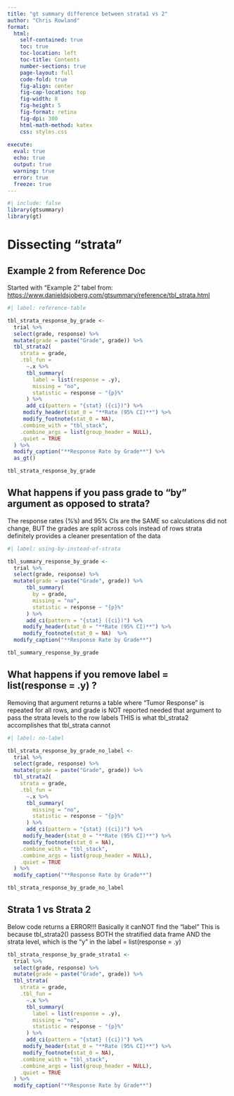 ```yaml
---
title: "gt summary difference between strata1 vs 2"
author: "Chris Rowland"
format:
  html:
    self-contained: true
    toc: true
    toc-location: left
    toc-title: Contents
    number-sections: true
    page-layout: full
    code-fold: true
    fig-align: center
    fig-cap-location: top
    fig-width: 8
    fig-height: 5
    fig-format: retina
    fig-dpi: 300
    html-math-method: katex
    css: styles.css
    
execute:
  eval: true
  echo: true
  output: true
  warning: true
  error: true
  freeze: true
---
```


```r
#| include: false
library(gtsummary)
library(gt)
```

# Dissecting "strata"

## Example 2 from Reference Doc
Started with "Example 2" tabel from:
[https://www.danieldsjoberg.com/gtsummary/reference/tbl_strata.html](https://www.danieldsjoberg.com/gtsummary/reference/tbl_strata.html)

```r
#| label: reference-table

tbl_strata_response_by_grade <-
  trial %>%
  select(grade, response) %>%
  mutate(grade = paste("Grade", grade)) %>%
  tbl_strata2(
    strata = grade,
    .tbl_fun =
      ~.x %>%
      tbl_summary(
        label = list(response = .y),
        missing = "no",
        statistic = response ~ "{p}%"
      ) %>%
      add_ci(pattern = "{stat} ({ci})") %>%
     modify_header(stat_0 = "**Rate (95% CI)**") %>%
     modify_footnote(stat_0 = NA),
    .combine_with = "tbl_stack",
    .combine_args = list(group_header = NULL),
    .quiet = TRUE
  ) %>%
  modify_caption("**Response Rate by Grade**") %>%
  as_gt()

tbl_strata_response_by_grade
```

## What happens if you pass grade to "by" argument as opposed to strata?

The response rates (%'s) and 95% CIs are the SAME so calculations did not change, BUT the grades are split across cols instead of rows strata definitely provides a cleaner presentation of the data

```r
#| label: using-by-instead-of-strata

tbl_summary_response_by_grade <-
  trial %>%
  select(grade, response) %>%
  mutate(grade = paste("Grade", grade)) %>%
      tbl_summary(
        by = grade,
        missing = "no",
        statistic = response ~ "{p}%"
      ) %>%
      add_ci(pattern = "{stat} ({ci})") %>%
     modify_header(stat_0 = "**Rate (95% CI)**") %>%
     modify_footnote(stat_0 = NA)  %>%
  modify_caption("**Response Rate by Grade**")

tbl_summary_response_by_grade
```

## What happens if you remove label = list(response = .y) ?
Removing that argument returns a table where "Tumor Response" is repeated for all rows, and grade is NOT reported needed that argument to pass the strata levels to the row labels THIS is what tbl_strata2 accomplishes that tbl_strata cannot
```r
#| label: no-label

tbl_strata_response_by_grade_no_label <-
  trial %>%
  select(grade, response) %>%
  mutate(grade = paste("Grade", grade)) %>%
  tbl_strata2(
    strata = grade,
    .tbl_fun =
      ~.x %>%
      tbl_summary(
        missing = "no",
        statistic = response ~ "{p}%"
      ) %>%
      add_ci(pattern = "{stat} ({ci})") %>%
     modify_header(stat_0 = "**Rate (95% CI)**") %>%
     modify_footnote(stat_0 = NA),
    .combine_with = "tbl_stack",
    .combine_args = list(group_header = NULL),
    .quiet = TRUE
  ) %>%
  modify_caption("**Response Rate by Grade**")

tbl_strata_response_by_grade_no_label
```

## Strata 1 vs Strata 2
Below code returns a ERROR!!!
Basically it canNOT find the "label"
This is because tbl_strata2() passess BOTH the stratified data frame
AND the strata level, which is the "y" in the label = list(response = .y)

```r
tbl_strata_response_by_grade_strata1 <-
  trial %>%
  select(grade, response) %>%
  mutate(grade = paste("Grade", grade)) %>%
  tbl_strata(
    strata = grade,
    .tbl_fun =
      ~.x %>%
      tbl_summary(
        label = list(response = .y),
        missing = "no",
        statistic = response ~ "{p}%"
      ) %>%
      add_ci(pattern = "{stat} ({ci})") %>%
     modify_header(stat_0 = "**Rate (95% CI)**") %>%
     modify_footnote(stat_0 = NA),
    .combine_with = "tbl_stack",
    .combine_args = list(group_header = NULL),
    .quiet = TRUE
  ) %>%
  modify_caption("**Response Rate by Grade**")
```